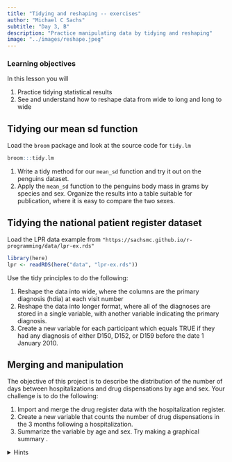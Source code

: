```yaml
---
title: "Tidying and reshaping -- exercises"
author: "Michael C Sachs"
subtitle: "Day 3, B"
description: "Practice manipulating data by tidying and reshaping"
image: "../images/reshape.jpeg"
---
```



### Learning objectives {.alert .alert-success}

In this lesson you will 

1. Practice tidying statistical results
2. See and understand how to reshape data from wide to long and long to wide


## Tidying our mean sd function

Load the `broom` package and look at the source code for `tidy.lm`
```r
broom:::tidy.lm
```


1. Write a tidy method for our `mean_sd` function and try it out on the penguins dataset. 
2. Apply the `mean_sd` function to the penguins body mass in grams by species and sex. Organize the results into a table suitable for publication, where it is easy to compare the two sexes.


## Tidying the national patient register dataset

Load the LPR data example from `"https://sachsmc.github.io/r-programming/data/lpr-ex.rds"`

```r
library(here)
lpr <- readRDS(here("data", "lpr-ex.rds"))
```

Use the tidy principles to do the following: 

1. Reshape the data into wide, where the columns are the primary diagnosis (hdia) at each visit number
2. Reshape the data into longer format, where all of the diagnoses are stored in a single variable, with another variable indicating the primary diagnosis. 
3. Create a new variable for each participant which equals TRUE if they had any diagnosis of either D150, D152, or D159 before the date 1 January 2010.





## Merging and manipulation

The objective of this project is to describe the distribution of the number of days between hospitalizations and drug dispensations by age and sex. Your challenge is to do the following: 

1. Import and merge the drug register data with the hospitalization register. 
2. Create a new variable that counts the number of drug dispensations in the 3 months following a hospitalization. 
3. Summarize the variable by age and sex. Try making a graphical summary .

<details>
<summary>Hints</summary>
- The drug register data are stored in separate files by year. You will need to iterate over these files somehow, maybe using a loop or one of the apply functions. 
- The file names can be created programmatically with `paste0("med-", 2005:2010, "-ex.rds")`
- Once they are all read in as objects, you will want to append them by row, using e.g., `rbind`
- Join the hospitalization table to the drug table, by patient id. How to deal with the dates? We want only the most recent prescription since the last hospitalization. This is a __rolling join__
</details>

